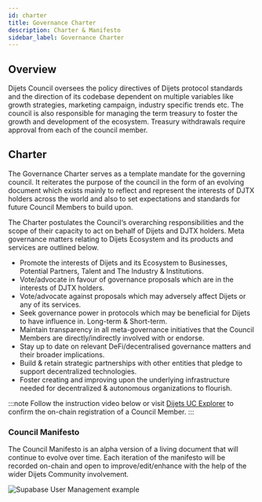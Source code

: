 ```yaml
---
id: charter
title: Governance Charter
description: Charter & Manifesto
sidebar_label: Governance Charter
---
```



## Overview

Dijets Council oversees the policy directives of Dijets protocol standards and the direction of its codebase dependent on multiple variables like growth strategies, marketing campaign, industry specific trends etc. The council is also responsible for managing the term treasury to foster the growth and development of the ecosystem. Treasury withdrawals require approval from each of the council member.

## Charter

The Governance Charter serves as a template mandate for the governing council. It reiterates the purpose of the council in the form of an evolving document which exists mainly to reflect and represent the interests of DJTX holders across the world and also to set expectations and standards for future Council Members to build upon.

The Charter postulates the Council‘s overarching responsibilities and the scope of their capacity to act on behalf of Dijets and DJTX holders. Meta governance matters relating to Dijets Ecosystem and its products and services are outlined below.

- Promote the interests of Dijets and its Ecosystem to Businesses, Potential Partners, Talent and The Industry & Institutions.
- Vote/advocate in favour of governance proposals which are in the interests of DJTX holders.
- Vote/advocate against proposals which may adversely affect Dijets or any of its services.
- Seek governance power in protocols which may be beneficial for Dijets to have influence in. Long-term & Short-term.
- Maintain transparency in all meta-governance initiatives that the Council Members are directly/indirectly involved with or endorse.
- Stay up to date on relevant DeFi/decentralised governance matters and their broader implications.
- Build & retain strategic partnerships with other entities that pledge to support decentralized technologies.
- Foster creating and improving upon the underlying infrastructure needed for decentralized & autonomous organizations to flourish.

:::note
Follow the instruction video below or visit [Dijets UC Explorer](https://docs.aws.amazon.com/AmazonS3/latest/userguide/object-keys.html) to confirm the on-chain registration of a Council Member.
:::

### Council Manifesto

The Council Manifesto is an alpha version of a living document that will continue to evolve over time. Each iteration of the manifesto will be recorded on-chain and open to improve/edit/enhance with the help of the wider Dijets Community involvement.

![Supabase User Management example](/img/council-manifesto.svg)

